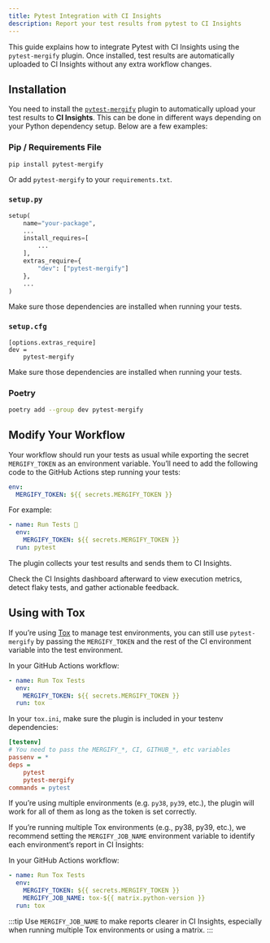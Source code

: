 ```yaml
---
title: Pytest Integration with CI Insights
description: Report your test results from pytest to CI Insights
---
```



<IntegrationLogo src={pytestLogo} alt="Pytest logo" />

This guide explains how to integrate Pytest with CI Insights using the
`pytest-mergify` plugin. Once installed, test results are automatically
uploaded to CI Insights without any extra workflow changes.

## Installation

You need to install the
[`pytest-mergify`](https://pypi.python.org/pypi/pytest-mergify) plugin to
automatically upload your test results to **CI Insights**. This can be done in
different ways depending on your Python dependency setup. Below are a few
examples:

### Pip / Requirements File

```bash
pip install pytest-mergify
```

Or add `pytest-mergify` to your `requirements.txt`.

### `setup.py`

```python
setup(
    name="your-package",
    ...
    install_requires=[
        ...
    ],
    extras_require={
        "dev": ["pytest-mergify"]
    },
    ...
)
```

Make sure those dependencies are installed when running your tests.

### `setup.cfg`

```config
[options.extras_require]
dev =
    pytest-mergify
```

Make sure those dependencies are installed when running your tests.

### Poetry

```bash
poetry add --group dev pytest-mergify
```

## Modify Your Workflow

<CIInsightsSetupNote />

Your workflow should run your tests as usual while exporting the secret
`MERGIFY_TOKEN` as an environment variable. You’ll need to add the following
code to the GitHub Actions step running your tests:

```yaml
env:
  MERGIFY_TOKEN: ${{ secrets.MERGIFY_TOKEN }}
```

For example:

```yaml
- name: Run Tests 🧪
  env:
    MERGIFY_TOKEN: ${{ secrets.MERGIFY_TOKEN }}
  run: pytest
```

The plugin collects your test results and sends them to CI Insights.

Check the CI Insights dashboard afterward to view execution metrics, detect
flaky tests, and gather actionable feedback.

## Using with Tox

If you’re using [Tox](https://tox.wiki/) to manage test environments, you can
still use `pytest-mergify` by passing the `MERGIFY_TOKEN` and the rest of the
CI environment variable into the test environment.

In your GitHub Actions workflow:

```yaml
- name: Run Tox Tests
  env:
    MERGIFY_TOKEN: ${{ secrets.MERGIFY_TOKEN }}
  run: tox
```

In your `tox.ini`, make sure the plugin is included in your testenv dependencies:

```ini
[testenv]
# You need to pass the MERGIFY_*, CI, GITHUB_*, etc variables
passenv = *
deps =
    pytest
    pytest-mergify
commands = pytest
```

If you’re using multiple environments (e.g. `py38`, `py39`, etc.), the plugin
will work for all of them as long as the token is set correctly.

If you’re running multiple Tox environments (e.g., py38, py39, etc.), we
recommend setting the `MERGIFY_JOB_NAME` environment variable to identify each
environment’s report in CI Insights:

In your GitHub Actions workflow:

```yaml
- name: Run Tox Tests
  env:
    MERGIFY_TOKEN: ${{ secrets.MERGIFY_TOKEN }}
    MERGIFY_JOB_NAME: tox-${{ matrix.python-version }}
  run: tox
```

:::tip
Use `MERGIFY_JOB_NAME` to make reports clearer in CI Insights, especially when
running multiple Tox environments or using a matrix.
:::
